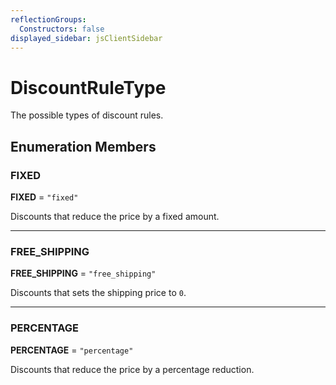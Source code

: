 ```yaml
---
reflectionGroups:
  Constructors: false
displayed_sidebar: jsClientSidebar
---
```



# DiscountRuleType

The possible types of discount rules.

## Enumeration Members

### FIXED

 **FIXED** = `"fixed"`

Discounts that reduce the price by a fixed amount.

___

### FREE\_SHIPPING

 **FREE\_SHIPPING** = `"free_shipping"`

Discounts that sets the shipping price to `0`.

___

### PERCENTAGE

 **PERCENTAGE** = `"percentage"`

Discounts that reduce the price by a percentage reduction.
